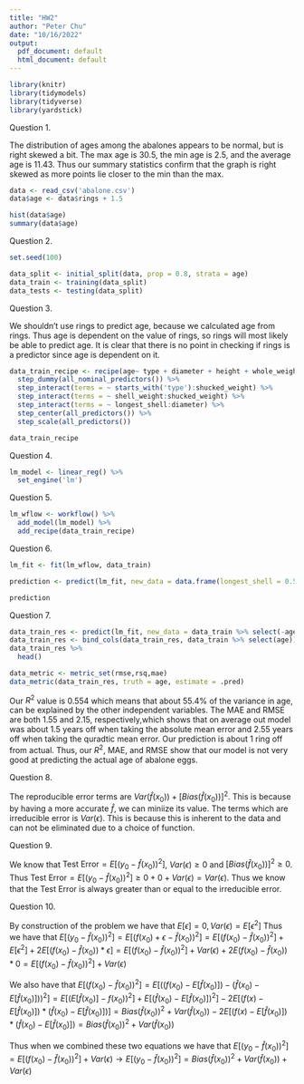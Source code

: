 ```yaml
---
title: "HW2"
author: "Peter Chu"
date: "10/16/2022"
output:
  pdf_document: default
  html_document: default
---
```


```r

library(knitr)
library(tidymodels)
library(tidyverse)
library(yardstick)

```

Question 1.

The distribution of ages among the abalones appears to be normal, but is right skewed a bit. The max age is 30.5, the min age is 2.5, and the average age is 11.43. Thus our summary statistics confirm that the graph is right skewed as more points lie closer to the min than the max. 

```r
data <- read_csv('abalone.csv')
data$age <- data$rings + 1.5

hist(data$age)
summary(data$age)
```


Question 2.

```r
set.seed(100)

data_split <- initial_split(data, prop = 0.8, strata = age)
data_train <- training(data_split)
data_tests <- testing(data_split)
```


Question 3.

We shouldn't use rings to predict age, because we calculated age from rings. Thus age is dependent on the value of rings, so rings will most likely be able to predict age. It is clear that there is no point in checking if rings is a predictor since age is dependent on it.

```r

data_train_recipe <- recipe(age~ type + diameter + height + whole_weight + shucked_weight + viscera_weight + shell_weight + longest_shell, data = data_train) %>%
  step_dummy(all_nominal_predictors()) %>%
  step_interact(terms = ~ starts_with('type'):shucked_weight) %>%
  step_interact(terms = ~ shell_weight:shucked_weight) %>%
  step_interact(terms = ~ longest_shell:diameter) %>%
  step_center(all_predictors()) %>%
  step_scale(all_predictors())

data_train_recipe
```


Question 4.

```r
lm_model <- linear_reg() %>%
  set_engine('lm')
```


Question 5.

```r
lm_wflow <- workflow() %>%
  add_model(lm_model) %>%
  add_recipe(data_train_recipe)

```


Question 6.

```r

lm_fit <- fit(lm_wflow, data_train)

prediction <- predict(lm_fit, new_data = data.frame(longest_shell = 0.5, diameter = 0.1, height = 0.3, whole_weight = 4, shucked_weight = 1, viscera_weight = 2, shell_weight = 1, type = 'F'))

prediction

```



Question 7.

```r
data_train_res <- predict(lm_fit, new_data = data_train %>% select(-age))
data_train_res <- bind_cols(data_train_res, data_train %>% select(age))
data_train_res %>% 
  head()

data_metric <- metric_set(rmse,rsq,mae)
data_metric(data_train_res, truth = age, estimate = .pred)
```

Our $R^2$ value is 0.554 which means that about 55.4% of the variance in age, can be explained by the other independent variables. The MAE and RMSE are both 1.55 and 2.15, respectively,which shows that on average out model was about 1.5 years off when taking the absolute mean error and 2.55 years off when taking the quradtic mean error. Our prediction is about 1 ring off from actual. Thus, our $R^2$, MAE, and RMSE show that our model is not very good at predicting the actual age of abalone eggs. 




Question 8.

The reproducible error terms are $Var(\hat{f}(x_0)) + [Bias(\hat{f}(x_0))]^2$. This is because by having a more accurate $\hat{f}$, we can miniize its value. The terms which are irreducible error is $Var(\epsilon)$. This is because this is inherent to the data and can not be eliminated due to a choice of function. 

Question 9.

We know that $\text{Test Error} = E[(y_0-\hat{f}(x_0))^2]$, $Var(\epsilon) \geq 0$ and $[Bias(\hat{f}(x_0))]^2 \geq 0$. Thus $\text{Test Error} = E[(y_0-\hat{f}(x_0))^2] \geq 0 + 0 + Var(\epsilon) = Var(\epsilon)$. Thus we know that the Test Error is always greater than or equal to the irreducible error. 

Question 10.

By construction of the problem we have that $E[\epsilon] = 0, Var(\epsilon) = E[\epsilon^2]$ Thus we have that $E[(y_0 - \hat{f}(x_0))^2] = E[(f(x_0) + \epsilon - \hat{f}(x_0))^2] = E[(f(x_0) - \hat{f}(x_0))^2] + E[\epsilon^2] + 2E[(f(x_0)-\hat{f}(x_0)) * \epsilon] = E[(f(x_0)-\hat{f}(x_0))^2] + Var(\epsilon) + 2E(f(x_0) - \hat{f}(x_0)) * 0 = E[(f(x_0) - \hat{f}(x_0))^2]+ Var(\epsilon)$

We also have that $E[(f(x_0) - \hat{f}(x_0))^2] = E[((f(x_0)-E[\hat{f}(x_0)]) - (\hat{f}(x_0) - E[\hat{f}(x_0)]))^2]= E[(E[\hat{f}(x_0)] - f(x_0))^2] + E[(\hat{f}(x_0) - E[\hat{f}(x_0)])^2] - 2E[(f(x)-E[\hat{f}(x_0)]) * (\hat{f}(x_0) - E[\hat{f}(x_0)])] = Bias(\hat{f}(x_0))^2 + Var(\hat{f}(x_0)) - 2E[(f(x)-E[\hat{f}(x_0)]) * (\hat{f}(x_0) - E[\hat{f}(x_0)]) = Bias(\hat{f}(x_0))^2 + Var(\hat{f}(x_0))$


Thus when we combined these two equations we have that $E[(y_0 - \hat{f}(x_0))^2] = E[(f(x_0) - \hat{f}(x_0))^2]+ Var(\epsilon) \rightarrow E[(y_0 - \hat{f}(x_0))^2] = Bias(\hat{f}(x_0))^2 + Var(\hat{f}(x_0)) + Var(\epsilon)$
